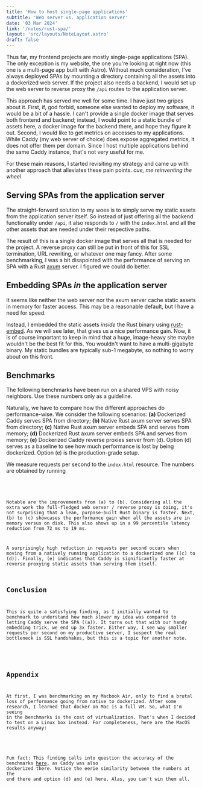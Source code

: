 ```yaml
---
title: 'How to host single-page applications'
subtitle: 'Web server vs. application server'
date: '03 Mar 2024'
link: '/notes/rust-spa/'
layout: 'src/layouts/NoteLayout.astro'
draft: false
---
```



<Title
	subtitle={frontmatter.subtitle}
	date={frontmatter.date}>
	{frontmatter.title}
</Title>

Thus far, my frontend projects are mostly single-page applications (SPA). The only exception
is my website, the one you're looking at right now (this one is a multi-page app built with
Astro). Without much consideration, I've always deployed SPAs by mounting a directory
containing all the assets into a dockerized web server. If the project also needs a backend, I
would set up the web server to reverse proxy the `/api` routes to the application server.

This approach has served me well for some time. I have just two gripes about it. First, if,
god forbid, someone else wanted to deploy my software, it would be a bit of a hassle. I can't
provide a single docker image that serves both frontend and backend; instead, I would point to
a static bundle of assets here, a docker image for the backend there, and hope they figure it
out. Second, I would like to get metrics on accesses to my applications. While Caddy (my web
server of choice) does expose aggregated metrics, it does not offer them per domain. Since I
host multiple applications behind the same Caddy instance, that's not very useful for me.

For these main reasons, I started revisiting my strategy and came up with another approach
that alleviates these pain points. _cue, me reinventing the wheel_

## Serving SPAs from the application server

The straight-forward solution to my woes is to simply serve my static assets from the
application server itself. So instead of just offering all the backend functionality under
`/api`, it also responds to `/` with the `index.html` and all the other assets
that are needed under their respective paths.

The result of this is a single docker image that serves all that is needed for the project. A
reverse proxy can still be put in front of this for SSL termination, URL rewriting, or
whatever one may fancy. After some benchmarking, I was a bit disapointed with the performance
of serving an SPA with a Rust [axum](https://github.com/tokio-rs/axum) server. I
figured we could do better.

## Embedding SPAs _in_ the application server

It seems like neither the web server nor the axum server cache static assets in memory for
faster access. This may be a reasonable default, but I have a need for speed.

Instead, I embedded the static assets _inside_ the Rust binary using
[rust-embed](https://github.com/pyrossh/rust-embed). As we will see later, that
gives us a nice performance gain. Now, it is of course important to keep in mind that a huge,
image-heavy site maybe wouldn't be the best fit for this. You wouldn't want to have a
multi-gigabyte binary. My static bundles are typically sub-1 megabyte, so nothing to worry
about on this front.

## Benchmarks

<Info>
	The following benchmarks have been run on a shared VPS with noisy neighbors. Use these numbers
	only as a guideline.
</Info>

Naturally, we have to compare how the different approaches do performance-wise. We consider
the following scenarios: **(a)** Dockerized Caddy serves SPA from directory; **(b)**
Native Rust axum server serves SPA from directory; **(c)** Native Rust axum server embeds
SPA and serves from memory; **(d)** Dockerized Rust axum server embeds SPA and serves from
memory; **(e)** Dockerized Caddy reverse proxies server from (d). Option (d) serves as a baseline to see
how much performance is lost by being dockerized. Option (e) is the production-grade setup.

We measure requests per second to the `index.html` resource. The numbers are obtained by
running

<Code value="wrk -c 1000 -d 20s -t 8 --latency http://localhost:4000/" />
<Results />

Notable are the improvements from (a) to (b). Considering all the extra work the full-fledged
web server / reverse proxy is doing, it's not surprising that a lean, purpose-built Rust
binary is faster. Next, (b) to (c) showcases the performance gain when all the assets are in
memory versus on disk. This also shows up in a 99 percentile latency reduction from 72 ms to
19 ms.

A surprisingly high reduction in requests per second occurs when moving from a natively
running application to a dockerized one ((c) to (d)). Finally, (e) indicates that Caddy is
significantly faster at reverse proxying static assets than serving them itself.

## Conclusion

This is quite a satisfying finding, as I initially wanted to benchmark to understand how much
_slower_ my idea was compared to letting Caddy serve the SPA ((a)). It turns out that
with our handy embedding trick, we end up 3x faster. Either way, I see way smaller requests
per second on my productive server, I suspect the real bottleneck is SSL handshakes, but this
is a topic for another note.

<div class="mb-48"></div>

## Appendix

At first, I was benchmarking on my Macbook Air, only to find a brutal loss of performance
going from native to dockerized. After some research, I learned that docker on Mac is a full
VM. So, what I'm seeing in the benchmarks is the cost of virtualization. That's when I decided
to test on a Linux box instead. For completeness, here are the MacOS results anyway:

<ResultsMacOs />

Fun fact: This finding calls into question the accuracy of the benchmarks
[here](/notes/performance/), as Caddy was also dockerized there. Notice the eerie
similarity between the numbers at the end there and option (d) and (e) here. Alas, you can't
win them all.
